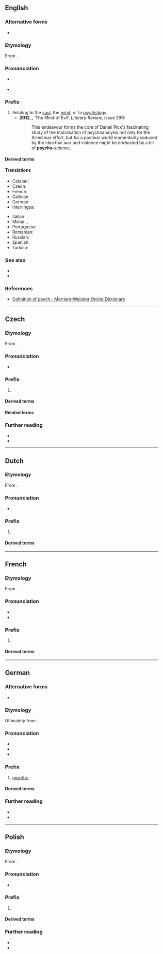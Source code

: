 {{also|psycho}}
==English==

===Alternative forms===
* {{alter|en|psych-||before a vowel}}

===Etymology===
From {{der|en|grc|ψυχή|t=soul}}.

===Pronunciation===
* {{a|UK|AU}} {{IPA|en|/ˈsaɪ̯.kəʊ̯/}}
* {{a|US|CA}} {{IPA|en|/ˈsaɪ̯.koʊ̯/}}

===Prefix===
{{en-prefix}}

# Relating to the [[soul]], the [[mind]], or to [[psychology]].
#* '''2012''', {{w|Richard Overy}}, ‘The Mind of Evil’, ''Literary Review'', issue 399:
#*: This endeavour forms the core of Daniel Pick's fascinating study of the mobilisation of psychoanalysis not only for the Allied war effort, but for a postwar world momentarily seduced by the idea that war and violence might be eridicated by a bit of '''psycho-'''science.

====Derived terms====
{{prefixsee|en}}
{{col4|en
|psychonarration
|psychonarrative
|psychoverbal
|psychovisual
}}

====Translations====
{{trans-top|relating to the mind}}
* Catalan: {{t+|ca|psico-}}
* Czech: {{t|cs|psycho-}}
* French: {{t+|fr|psycho-}}
* Galician: {{t+|gl|psico-}}
* German: {{t+|de|psycho-}}
* Interlingua: {{t|ia|psycho-}}
{{trans-mid}}
* Italian: {{t+|it|psico-}}
* Malay: {{t+|ms|psiko-}}, {{t+|ms|jiwa}}
* Portuguese: {{t+|pt|psico-}}
* Romanian: {{t|ro|psiho-}}
* Russian: {{t|ru|психо-}}
* Spanish: {{t+|es|psico-}}
* Turkish: {{t|tr|psiko-}}
{{trans-bottom}}

===See also===
* {{l|en|psyche}}
* {{l|en|psycho}}

===References===
* [http://m-w.com/dictionary/psych- Definition of psych - Merriam-Webster Online Dictionary]

----

==Czech==

===Etymology===
From {{der|cs|grc|ψυχή|t=soul}}.

===Pronunciation===
* {{cs-IPA}}

===Prefix===
{{head|cs|prefix}}

# {{l|en|psycho-}}

====Derived terms====
{{prefixsee|cs}}

====Related terms====
<!-- from AGr. ψυχή, keeping derived terms of psycho- only in DT -->
{{col4
|cs|psýcha
|Psýché
|psychiatr
|psychiatrický
|psychiatrie
|psychický
|psychika
|psychopat<!-- psycho-? -->
|psychotický<!-- psycho-? -->
|psychóza
}}

===Further reading===
* {{R:SSJC}}
* {{R:Slovnik afixu}}

----

==Dutch==

===Etymology===
From {{der|nl|grc|ψυχή|t=soul}}.

===Pronunciation===
* {{audio|nl|Nl-psycho-.ogg|Audio}}

===Prefix===
{{head|nl|prefix}}

# {{l|en|psycho-}}

====Derived terms====
{{prefixsee|nl}}

----

==French==

===Etymology===
From {{der|fr|grc|ψυχή|t=soul}}.

===Pronunciation===
* {{fr-IPA}}
* {{audio|fr|LL-Q150 (fra)-WikiLucas00-psycho-.wav|Audio}}

===Prefix===
{{fr-prefix}}

# {{l|en|psycho-}}

====Derived terms====
{{prefixsee|fr}}
{{col4|fr
|psychiatrie
|psychologie
|psychologique
|psychologue
}}

----

==German==

===Alternative forms===
* {{alter|de|psych-||before a vowel}}

===Etymology===
Ultimately from {{der|de|grc|ψυχή|t=soul}}.

===Pronunciation===
* {{IPA|de|/ˈpsy(ː)ço/}}
* {{hyph|de|psy|cho-}}
* {{audio|de|De-psycho-.ogg|Audio}}

===Prefix===
{{head|de|prefix}}

# [[#English|psycho-]] {{gloss|relating to the soul, the mind, or to psychology}}
#: {{prefixusex|de|Therapie|Psychotherapie|t1=therapy|t2=psychotherapy}}

====Derived terms====
{{prefixsee|de}}

===Further reading===
* {{R:Duden}}
* {{R:DWDS}}

{{C|de|Psychology|Mind}}

----

==Polish==

===Etymology===
From {{der|pl|grc|ψυχή|t=soul}}.

===Pronunciation===
* {{pl-IPA}}

===Prefix===
{{head|pl|prefix}}

# {{l|en|psycho-}}

====Derived terms====
{{prefixsee|pl}}

===Further reading===
* {{R:pl:WSJP}}
* {{R:pl:PWN}}